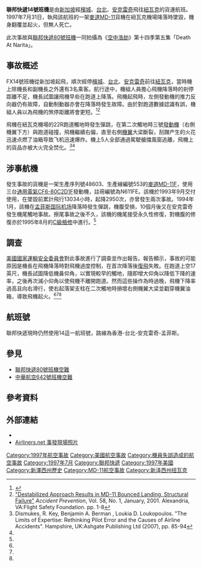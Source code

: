 {{noteTA
|G1=USState
|1=zh-hans:安克雷奇;zh-hk:安克雷奇;zh-tw:安克拉治;
|2=zh-hans:纽瓦克; zh-tw:紐華克; zh-hk:紐瓦克
}}
{{Infobox Airliner accident
|name = 聯邦快遞14號班機事故
|Crash image = File:Fedex Flight 14（N611FE） wreckage.jpg
|Image caption = 失事客機的殘骸，大火已撲滅
|Date = 1997年7月31日
|Type = 機師失誤，觸地過早
|Site = {{USA}}[[紐華克自由國際機場|紐瓦克國際機場]]
|Coordinates = {{Coord|40.6872|N|74.1742|W|display=inline,title}}
|Fatalities = 0
|Injuries = 5
|Aircraft Type = [[麥道MD-11|麥道MD-11F]]
|Operator = [[聯邦快遞航空|聯邦快遞]]
|Origin = {{SIN}}[[新加坡樟宜机场|樟宜機場]]
|StopoverA = {{MAS}}[[檳城國際機場|檳城國際機場]]
|StopoverB = {{ROC}}[[中正國際機場|中正國際機場]]
|Last stopover = {{USA}}[[泰德·史蒂文斯安克雷奇國際機場|泰德·史蒂文斯安克雷奇國際機場]]
|Destination = {{USA}}[[紐華克自由國際機場|紐華克自由國際機場]]
|Tail Number = N611FE
|Ship name = 約書亞（Joshua）
|Passengers = 3
|Crew = 2
|Survivors = 5
}}
'''聯邦快遞14號班機'''是由[[新加坡|新加坡]]經[[檳城|檳城]]、[[台北|台北]]、[[安克雷奇|安克雷奇]]飛往[[紐華克_(新澤西州)|紐瓦克]]的貨運航班。1997年7月31日，執飛該航班的一架[[麥道MD-11|麥道MD-11]]貨機在紐瓦克機場降落時墜毀，機身翻覆並起火，但無人死亡。

此次事故與[[聯邦快遞80號班機空難|聯邦快遞80號班機]]一同拍攝為《[[空中浩劫|空中浩劫]]》第十四季第五集「Death At Narita」。

==事故概述==
FX14號班機從新加坡起飛，順次經停[[槟城|檳城]]、[[臺北|台北]]、[[安克雷奇|安克雷奇]]前往[[紐瓦克_(紐澤西州)|紐瓦克]]，當時機上除機長和副機長之外還有3名乘客。航行途中，機組人員擔心飛機降落時的剎停距離不足，機長試圖讓飛機早些在跑道上降落。飛機起飛時，左側發動機的推力反向器仍有故障，自動制動器亦會在降落時發生故障。由於對跑道數據認識有誤，機組人員以為飛機的煞停距離將會更短。<ref name="ntsb">{{cite web|url=http://www.ntsb.gov/doclib/reports/2000/AAR0002.pdf|title=Crash during landing; Federal Express, Inc.; McDonnell Douglas MD-11, N611FE|date=July 25, 2000|work=Aircraft Accident Report|publisher=[[美國國家運輸安全委員會|美國國家運輸安全委員會]]|accessdate=2009-06-03|archive-date=2011-10-22|archive-url=https://web.archive.org/web/20111022161752/http://www.ntsb.gov/doclib/reports/2000/AAR0002.pdf|dead-url=no}}</ref><ref name="fss">[http://flightsafety.org/ap/ap_jan01.pdf "Destabilized Approach Results in MD-11 Bounced Landing, Structural Failure"] {{Wayback|url=http://flightsafety.org/ap/ap_jan01.pdf |date=20131005014613 }} ''Accident Prevention'', Vol. 58, No. 1, January, 2001. Alexandria, VA:Flight Safety Foundation. pp. 1-8</ref>

飛機在紐瓦克機場的22R跑道觸地時發生彈跳，在第二次觸地時三號[[發動機|發動機]]（右側機翼下方）與跑道碰撞，飛機繼續右偏，直至右側[[機翼|機翼]]大梁斷裂，刮蹭产生的火花迅速点燃了油箱导致飞机迅速爆炸。機上5人全部通過駕駛艙擋風窗逃離，飛機上的貨品亦被大火完全焚化。<ref name="Dismukes">Dismukes, R. Key, Benjamin A. Berman , Loukia D. Loukopoulos. "The Limits of Expertise: Rethinking Pilot Error and the Causes of Airline Accidents". Hampshire, UK:Ashgate Publishing Ltd (2007), pp. 85-94</ref><ref name="fss"/>

==涉事航機==
發生事故的貨機是一架生產序列號48603、生產線編號553的[[麥道MD-11|麥道MD-11F]]，使用三台[[通用電氣CF6發動機|通用電氣CF6-80C2D1F]]發動機，註冊編號為N611FE。該機於1993年9月交付使用，在墜毀前累計飛行13034小時，起降2950次，亦曾發生兩次事故。1994年1月，該機在[[孟菲斯国际机场|孟菲斯国际机场]]降落時發生彈跳，機腹受損，10個月後又在安克雷奇發生機尾觸地事故。擦尾事故之後不久，該機的機尾接受永久性修復，對機腹的修復亦於1995年8月的[[飞机维修检查#C.E7.BA.A7.E6.A3.80.E4.BF.AE|C級檢修]]中進行。<ref name="ntsb"/>

==調查==
[[美國國家運輸安全委員會|美國國家運輸安全委員會]]對此事故進行了調查並作出報告。報告顯示，事故的可能原因是機長在飛機降落時對飛機過度控制，在首次降落後[[重飛|復飛]]失敗。在跑道上空17英尺，機長試圖降低機鼻仰角，以實現較早的觸地，隨即增大仰角以降低下降的速率，之後再次減小仰角以使飛機不離開跑道。然而這些操作為時過晚，飛機下降率過高且向右滑行，使右起落架支柱在二次觸地時損壞右側機翼大梁並戳穿機翼油箱，導致飛機起火。<ref name="ntsb"/><ref name="Dismukes"/><ref name="fss"/>

== 航班號 ==
聯邦快遞現時仍然使用14這一航班號，路線為香港-台北-安克雷奇-孟菲斯。

== 參見 ==
* [[聯邦快遞80號班機空難|聯邦快遞80號班機空難]]
* [[中華航空642號班機空難|中華航空642號班機空難]]

==參考資料==
{{reflist}}

==外部連結==
* {{ASN accident|id=19970731-0}}
* [http://www.airliners.net/search/photo.search?regsearch=N611FE&distinct_entry=true Airliners.net 事發現場照片] {{Wayback|url=http://www.airliners.net/search/photo.search?regsearch=N611FE&distinct_entry=true |date=20130216103755 }}

{{1997年航空事故}}
{{Mayday NavBox}}

[[Category:1997年航空事故|Category:1997年航空事故]]
[[Category:美國航空事故|Category:美國航空事故]]
[[Category:機員失誤造成的航空事故|Category:機員失誤造成的航空事故]]
[[Category:1997年7月|Category:1997年7月]]
[[Category:聯邦快遞|Category:聯邦快遞]]
[[Category:1997年美國|Category:1997年美國]]
[[Category:新澤西州歷史|Category:新澤西州歷史]]
[[Category:MD-11航空事故|Category:MD-11航空事故]]
[[Category:新泽西州纽瓦克|Category:新泽西州纽瓦克]]